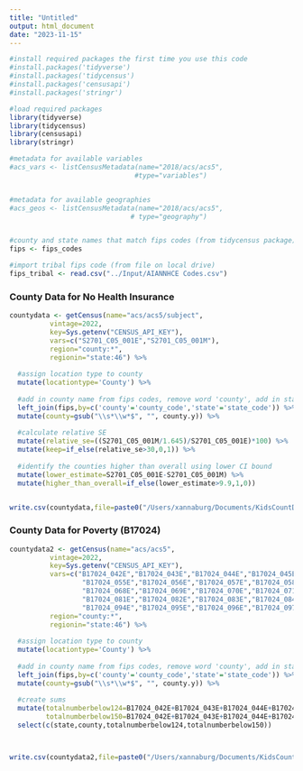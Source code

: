 ```yaml
---
title: "Untitled"
output: html_document
date: "2023-11-15"
---
```


```r
#install required packages the first time you use this code
#install.packages('tidyverse')
#install.packages('tidycensus')
#install.packages('censusapi')
#install.packages('stringr')

#load required packages
library(tidyverse)
library(tidycensus)
library(censusapi)
library(stringr)
```

```r
#metadata for available variables
#acs_vars <- listCensusMetadata(name="2018/acs/acs5",
                               #type="variables")


#metadata for available geographies
#acs_geos <- listCensusMetadata(name="2018/acs/acs5",
                              # type="geography")


#county and state names that match fips codes (from tidycensus package)
fips <- fips_codes

#import tribal fips code (from file on local drive)
fips_tribal <- read.csv("../Input/AIANNHCE Codes.csv")

```


### County Data for No Health Insurance
```r
countydata <- getCensus(name="acs/acs5/subject",
          vintage=2022,
          key=Sys.getenv("CENSUS_API_KEY"),
          vars=c("S2701_C05_001E","S2701_C05_001M"),
          region="county:*",
          regionin="state:46") %>%
  
  #assign location type to county
  mutate(locationtype='County') %>%
  
  #add in county name from fips codes, remove word 'county', add in state name
  left_join(fips,by=c('county'='county_code','state'='state_code')) %>% 
  mutate(county=gsub("\\s*\\w*$", "", county.y)) %>%
  
  #calculate relative SE
  mutate(relative_se=((S2701_C05_001M/1.645)/S2701_C05_001E)*100) %>%
  mutate(keep=if_else(relative_se>30,0,1)) %>%
  
  #identify the counties higher than overall using lower CI bound
  mutate(lower_estimate=S2701_C05_001E-S2701_C05_001M) %>%
  mutate(higher_than_overall=if_else(lower_estimate>9.9,1,0))


write.csv(countydata,file=paste0("/Users/xannaburg/Documents/KidsCountData/Output/myanalysis/southdakota_nhi_bycounty.csv"),row.names=FALSE)


```


### County Data for Poverty (B17024)
```r
countydata2 <- getCensus(name="acs/acs5",
          vintage=2022,
          key=Sys.getenv("CENSUS_API_KEY"),
          vars=c("B17024_042E","B17024_043E","B17024_044E","B17024_045E","B17024_046E",
                  "B17024_055E","B17024_056E","B17024_057E","B17024_058E","B17024_059E",
                  "B17024_068E","B17024_069E","B17024_070E","B17024_071E","B17024_072E",
                  "B17024_081E","B17024_082E","B17024_083E","B17024_084E","B17024_085E",
                  "B17024_094E","B17024_095E","B17024_096E","B17024_097E","B17024_098E"),
          region="county:*",
          regionin="state:46") %>%
  
  #assign location type to county
  mutate(locationtype='County') %>%
  
  #add in county name from fips codes, remove word 'county', add in state name
  left_join(fips,by=c('county'='county_code','state'='state_code')) %>% 
  mutate(county=gsub("\\s*\\w*$", "", county.y)) %>%
  
  #create sums
  mutate(totalnumberbelow124=B17024_042E+B17024_043E+B17024_044E+B17024_045E+B17024_055E+B17024_056E+B17024_057E+B17024_058E+B17024_068E+B17024_069E+B17024_070E+B17024_071E+B17024_081E+B17024_082E+B17024_083E+B17024_084E+B17024_094E+B17024_095E+B17024_096E+B17024_097E,
         totalnumberbelow150=B17024_042E+B17024_043E+B17024_044E+B17024_045E+B17024_046E+B17024_055E+B17024_056E+B17024_057E+B17024_058E+B17024_059E+B17024_068E+B17024_069E+B17024_070E+B17024_071E+B17024_072E+B17024_081E+B17024_082E+B17024_083E+B17024_084E+B17024_085E+B17024_094E+B17024_095E+B17024_096E+B17024_097E+B17024_098E) %>%
  select(c(state,county,totalnumberbelow124,totalnumberbelow150))



write.csv(countydata2,file=paste0("/Users/xannaburg/Documents/KidsCountData/Output/myanalysis/southdakota_poverty_bycounty.csv"),row.names=FALSE)


```

